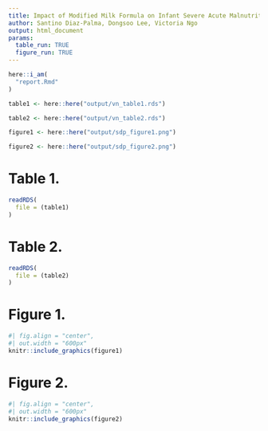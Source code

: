 ```yaml
---
title: Impact of Modified Milk Formula on Infant Severe Acute Malnutrition
author: Santino Diaz-Palma, Dongsoo Lee, Victoria Ngo
output: html_document
params:
  table_run: TRUE
  figure_run: TRUE
---
```

```r
here::i_am(
  "report.Rmd"
)
```


```r
table1 <- here::here("output/vn_table1.rds")

table2 <- here::here("output/vn_table2.rds")

figure1 <- here::here("output/sdp_figure1.png")

figure2 <- here::here("output/sdp_figure2.png")
```


# Table 1. 
```r
readRDS(
  file = (table1)
)
```

# Table 2.
```r
readRDS(
  file = (table2)
)
```

# Figure 1.
```r
#| fig.align = "center",
#| out.width = "600px"
knitr::include_graphics(figure1)
```

# Figure 2.
```r
#| fig.align = "center",
#| out.width = "600px"
knitr::include_graphics(figure2)
```


